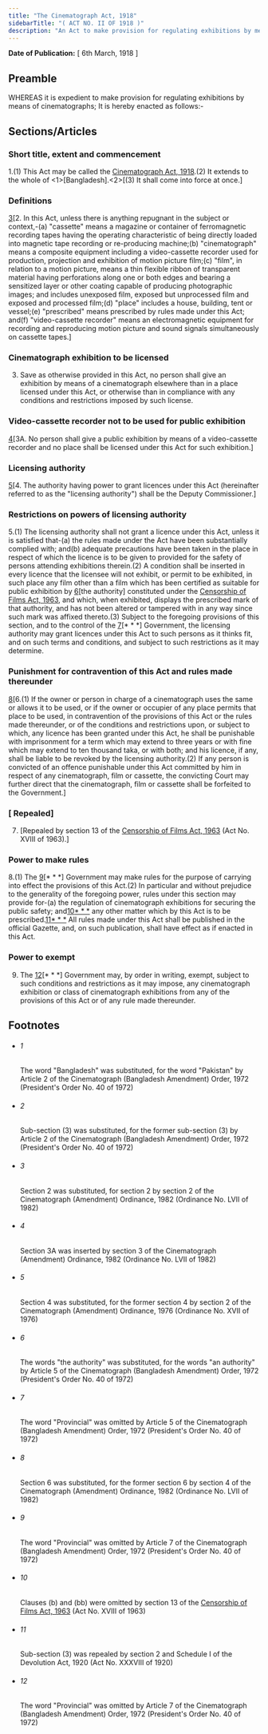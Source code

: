 ```yaml
---
title: "The Cinematograph Act, 1918"
sidebarTitle: "( ACT NO. II OF 1918 )"
description: "An Act to make provision for regulating exhibitions by means of Cinematographs."
---
```


**Date of Publication:** [ 6th March, 1918 ]

## Preamble

WHEREAS it is expedient to make provision for regulating exhibitions by means of cinematographs; It is hereby enacted as follows:-

## Sections/Articles

### Short title, extent and commencement

1.(1) This Act may be called the [Cinematograph Act, 1918](/act-108.html "Cinematograph Act, 1918").(2) It extends to the whole of <1>[Bangladesh].<2>[(3) It shall come into force at once.]

### Definitions

[3](1)[2. In this Act, unless there is anything repugnant in the subject or context,-(a) "cassette" means a magazine or container of ferromagnetic recording tapes having the operating characteristic of being directly loaded into magnetic tape recording or re-producing machine;(b) "cinematograph" means a composite equipment including a video-cassette recorder used for production, projection and exhibition of motion picture film;(c) "film", in relation to a motion picture, means a thin flexible ribbon of transparent material having perforations along one or both edges and bearing a sensitized layer or other coating capable of producing photographic images; and includes unexposed film, exposed but unprocessed film and exposed and processed film;(d) "place" includes a house, building, tent or vessel;(e) "prescribed" means prescribed by rules made under this Act; and(f) "video-cassette recorder" means an electromagnetic equipment for recording and reproducing motion picture and sound signals simultaneously on cassette tapes.]

### Cinematograph exhibition to be licensed

3. Save as otherwise provided in this Act, no person shall give an exhibition by means of a cinematograph elsewhere than in a place licensed under this Act, or otherwise than in compliance with any conditions and restrictions imposed by such license.

### Video-cassette recorder not to be used for public exhibition

[4](1)[3A. No person shall give a public exhibition by means of a video-cassette recorder and no place shall be licensed under this Act for such exhibition.]

### Licensing authority

[5](1)[4. The authority having power to grant licences under this Act (hereinafter referred to as the "licensing authority") shall be the Deputy Commissioner.]

### Restrictions on powers of licensing authority

5.(1) The licensing authority shall not grant a licence under this Act, unless it is satisfied that-(a) the rules made under the Act have been substantially complied with; and(b) adequate precautions have been taken in the place in respect of which the licence is to be given to provided for the safety of persons attending exhibitions therein.(2) A condition shall be inserted in every licence that the licensee will not exhibit, or permit to be exhibited, in such place any film other than a film which has been certified as suitable for public exhibition by [6](1)[the authority] constituted under the [Censorship of Films Act, 1963](/act-334.html "Censorship of Films Act, 1963"), and which, when exhibited, displays the prescribed mark of that authority, and has not been altered or tampered with in any way since such mark was affixed thereto.(3) Subject to the foregoing provisions of this section, and to the control of the [7](2)[\* \* \*] Government, the licensing authority may grant licences under this Act to such persons as it thinks fit, and on such terms and conditions, and subject to such restrictions as it may determine.

### Punishment for contravention of this Act and rules made thereunder

[8](1)[6.(1) If the owner or person in charge of a cinematograph uses the same or allows it to be used, or if the owner or occupier of any place permits that place to be used, in contravention of the provisions of this Act or the rules made thereunder, or of the conditions and restrictions upon, or subject to which, any licence has been granted under this Act, he shall be punishable with imprisonment for a term which may extend to three years or with fine which may extend to ten thousand taka, or with both; and his licence, if any, shall be liable to be revoked by the licensing authority.(2) If any person is convicted of an offence punishable under this Act committed by him in respect of any cinematograph, film or cassette, the convicting Court may further direct that the cinematograph, film or cassette shall be forfeited to the Government.]

### [ Repealed]

7. [Repealed by section 13 of the [Censorship of Films Act, 1963](/act-334.html "Censorship of Films Act, 1963") (Act No. XVIII of 1963).]

### Power to make rules

8.(1) The [9](1)[\* \* \*] Government may make rules for the purpose of carrying into effect the provisions of this Act.(2) In particular and without prejudice to the generality of the foregoing power, rules under this section may provide for-(a) the regulation of cinematograph exhibitions for securing the public safety; and[10](2)[\* \* \*](c) any other matter which by this Act is to be prescribed.[11](3)[\* \* \*](4) All rules made under this Act shall be published in the official Gazette, and, on such publication, shall have effect as if enacted in this Act.

### Power to exempt

9. The [12](1)[\* \* \*] Government may, by order in writing, exempt, subject to such conditions and restrictions as it may impose, any cinematograph exhibition or class of cinematograph exhibitions from any of the provisions of this Act or of any rule made thereunder.

## Footnotes

- ###### 1

  The word "Bangladesh" was substituted, for the word "Pakistan" by Article 2 of the Cinematograph (Bangladesh Amendment) Order, 1972 (President's Order No. 40 of 1972)

- ###### 2

  Sub-section (3) was substituted, for the former sub-section (3) by Article 2 of the Cinematograph (Bangladesh Amendment) Order, 1972 (President's Order No. 40 of 1972)

- ###### 3

  Section 2 was substituted, for section 2 by section 2 of the Cinematograph (Amendment) Ordinance, 1982 (Ordinance No. LVII of 1982)

- ###### 4

  Section 3A was inserted by section 3 of the Cinematograph (Amendment) Ordinance, 1982 (Ordinance No. LVII of 1982)

- ###### 5

  Section 4 was substituted, for the former section 4 by section 2 of the Cinematograph (Amendment) Ordinance, 1976 (Ordinance No. XVII of 1976)

- ###### 6

  The words "the authority" was substituted, for the words "an authority" by Article 5 of the Cinematograph (Bangladesh Amendment) Order, 1972 (President's Order No. 40 of 1972)

- ###### 7

  The word "Provincial" was omitted by Article 5 of the Cinematograph (Bangladesh Amendment) Order, 1972 (President's Order No. 40 of 1972)

- ###### 8

  Section 6 was substituted, for the former section 6 by section 4 of the Cinematograph (Amendment) Ordinance, 1982 (Ordinance No. LVII of 1982)

- ###### 9

  The word "Provincial" was omitted by Article 7 of the Cinematograph (Bangladesh Amendment) Order, 1972 (President's Order No. 40 of 1972)

- ###### 10

  Clauses (b) and (bb) were omitted by section 13 of the [Censorship of Films Act, 1963](/act-334.html "Censorship of Films Act, 1963") (Act No. XVIII of 1963)

- ###### 11

  Sub-section (3) was repealed by section 2 and Schedule I of the Devolution Act, 1920 (Act No. XXXVIII of 1920)

- ###### 12

  The word "Provincial" was omitted by Article 7 of the Cinematograph (Bangladesh Amendment) Order, 1972 (President's Order No. 40 of 1972)
